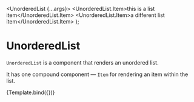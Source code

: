 
<Meta title="UnorderedList" component={UnorderedList} />

  <UnorderedList {...args}>
    <UnorderedList.Item>this is a list item</UnorderedList.Item>
    <UnorderedList.Item>a different list item</UnorderedList.Item>
  </UnorderedList>
);

# UnorderedList

`UnorderedList` is a component that renders an unordered list.

It has one compound component — `Item` for rendering an item within the list.

<Canvas>
  <Story name="Default">{Template.bind({})}</Story>
</Canvas>
